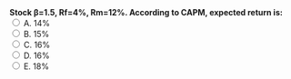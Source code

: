 ::: {.question-block}
<form onsubmit="event.preventDefault(); checkAnswer('module2_mcq_q44')" data-correct-answer="D">
<strong style="display: block;">Stock β=1.5, Rf=4%, Rm=12%. According to CAPM, expected return is:</strong>
<label><input type="radio" name="module2_mcq_q44" value="A"> A. 14%</label><br>
<label><input type="radio" name="module2_mcq_q44" value="B"> B. 15%</label><br>
<label><input type="radio" name="module2_mcq_q44" value="C"> C. 16%</label><br>
<label><input type="radio" name="module2_mcq_q44" value="D"> D. 16%</label><br>
<label><input type="radio" name="module2_mcq_q44" value="E"> E. 18%</label><br>
</form>
<div id="feedback-module2_mcq_q44" class="feedback" data-status="" style="display:none;">
✅ Correct: D. E(R)=4%+1.5×(12−4)%=16%.
</div>
:::
